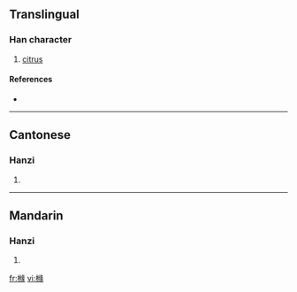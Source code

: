 {{see|櫞}}
==Translingual==

===Han character===
{{Han char|rn=75|rad=木|as=12|sn=16|four=|canj=木女一人 (DVMO)}}

# [[citrus]]

====References====
* {{Han ref|kx=0555.311|hdz=21298.020|uh=6A7C|ud=27260}}

----

==Cantonese==

===Hanzi===
{{yue-hanzi|jyut=|y=yun4}}

# {{defn|Cantonese}}

----

==Mandarin==

===Hanzi===
{{cmn-hanzi|tra=櫞|pin=[[yuán]] ([[yuan2]])|wg=yüan<sup>2</sup>}}

# {{defn|Mandarin}}

[[fr:橼]]
[[vi:橼]]